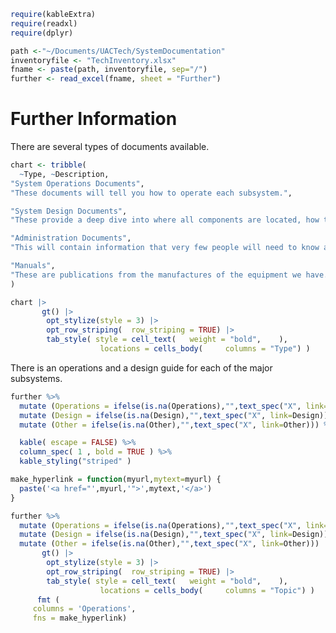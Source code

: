 
```r
require(kableExtra)
require(readxl)
require(dplyr)
```

```r
path <-"~/Documents/UACTech/SystemDocumentation"
inventoryfile <- "TechInventory.xlsx"
fname <- paste(path, inventoryfile, sep="/")
further <- read_excel(fname, sheet = "Further")
```

# Further Information

There are several types of documents available.

```r
chart <- tribble(
  ~Type, ~Description,
"System Operations Documents",
"These documents will tell you how to operate each subsystem.",

"System Design Documents",
"These provide a deep dive into where all components are located, how they are wired, how they are configured, and why. A regular operator does not normally need to know this level of detail - until there is a problem.",

"Administration Documents",  
"This will contain information that very few people will need to know and is mostly related to credentials (accounts, userids, and passwords), and what you need to know to manage those." ,

"Manuals",
"These are publications from the manufactures of the equipment we have."
)

chart |>
 	   gt() |>  
		opt_stylize(style = 3) |>
	    opt_row_striping(  row_striping = TRUE) |>
		tab_style( style = cell_text( 	weight = "bold",  	),
		        	locations = cells_body(  	columns = "Type") )  
```

There is an operations and a design guide for each of the major subsystems.  

```r
further %>%
  mutate (Operations = ifelse(is.na(Operations),"",text_spec("X", link=Operations))) %>%
  mutate (Design = ifelse(is.na(Design),"",text_spec("X", link=Design))) %>%
  mutate (Other = ifelse(is.na(Other),"",text_spec("X", link=Other))) %>%

  kable( escape = FALSE) %>%
  column_spec( 1 , bold = TRUE ) %>%
  kable_styling("striped" )

make_hyperlink = function(myurl,mytext=myurl) {
  paste('<a href="',myurl,'">',mytext,'</a>')
}

further %>%
  mutate (Operations = ifelse(is.na(Operations),"",text_spec("X", link=Operations))) %>%
  mutate (Design = ifelse(is.na(Design),"",text_spec("X", link=Design))) %>%
  mutate (Other = ifelse(is.na(Other),"",text_spec("X", link=Other))) |>
	   gt() |>  
		opt_stylize(style = 3) |>
	    opt_row_striping(  row_striping = TRUE) |>
		tab_style( style = cell_text( 	weight = "bold",  	),
		        	locations = cells_body(  	columns = "Topic") )    |>
 	  fmt (
     columns = 'Operations',
     fns = make_hyperlink)
```